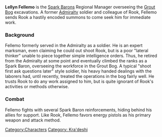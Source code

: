 {{stub}}

{{Infobox
| name     = Lellyn Fellemo
| image    = Fellemo Mugshot.png
| race     = Kra'deshi
| location = Havaria - Grout Bog
| source   = 
| reward   = 
| related  = Spark Barons
| ID       =
}}

{{quote|Rook, you old Scoundrel! Figured you'd be able to move faster than that, even with that bum leg of yours. Let's get you to work, so you can see what I'm up against.|Fellemo}}

'''Lellyn Fellemo''' is the [[Spark Barons]] Regional Manager overseeing the [[Grout Bog]] excavations. A former [[Admiralty]] soldier and colleague of Rook, Fellemo sends Rook a hastily encoded summons to come seek him for immediate work.

=== Background ===
Fellemo formerly served in the Admiralty as a soldier. He is an expert marksman, even claiming he could out shoot Rook, but is a poor "lateral thinker" unable to piece together simple intelligence orders. Thus, he retired from the Admiralty at some point and eventually climbed the ranks as a Spark Baron, overseeing the workforce in the Grout Bog. A typical "shoot first ask questions later" style soldier, his heavy handed dealings with the laborers had, until recently, treated the operations in the bog fairly well. He trusts Rook to do any work assigned to him, but is quite ignorant of Rook's activities or methods otherwise. 

=== Combat ===
Fellemo fights with several Spark Baron reinforcements, hiding behind his allies for support. Like Rook, Fellemo favors energy pistols as his primary weapon and attack method.


[[Category:Characters]]
[[Category: Kra'deshi]]